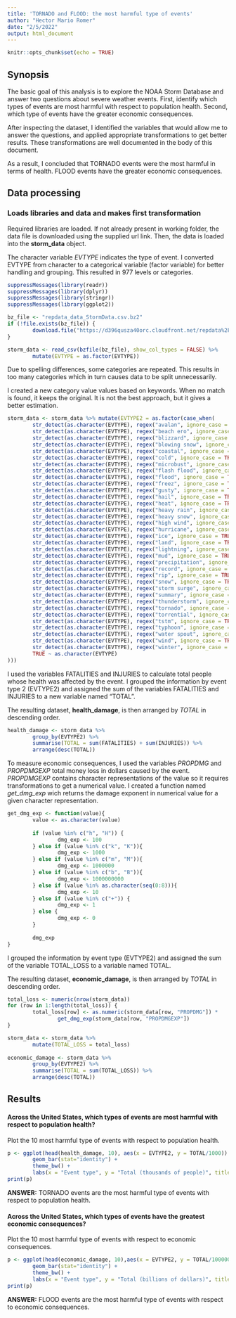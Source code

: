 ```yaml
---
title: 'TORNADO and FLOOD: the most harmful type of events'
author: "Hector Mario Romer"
date: "2/5/2022"
output: html_document
---
```


```r
knitr::opts_chunk$set(echo = TRUE)
```
## Synopsis
The basic goal of this analysis is to explore the NOAA Storm Database and answer two questions about severe weather events. First, identify which types of events are most harmful with respect to population health. Second, which type of events have the greater economic consequences. 

After inspecting the dataset, I identified the variables that would allow me to answer the questions, and applied appropriate transformations to get better results. These transformations are well documented in the body of this document. 

As a result, I concluded that TORNADO events were the most harmful in terms of health. FLOOD events have the greater economic consequences. 


## Data processing


### Loads libraries and data and makes first transformation
Required libraries are loaded. If not already present in working folder, the data file is downloaded using the supplied url link. Then, the data is loaded into the **storm_data** object.  

The character variable *EVTYPE* indicates the type of event. I converted EVTYPE from character to a categorical variable (factor variable) for better handling and grouping. This resulted in 977 levels or categories.

```r
suppressMessages(library(readr))
suppressMessages(library(dplyr))
suppressMessages(library(stringr))
suppressMessages(library(ggplot2))

bz_file <- "repdata_data_StormData.csv.bz2"
if (!file.exists(bz_file)) {
        download.file("https://d396qusza40orc.cloudfront.net/repdata%2Fdata%2FStormData.csv.bz2", bz_file)
}

storm_data <- read_csv(bzfile(bz_file), show_col_types = FALSE) %>%
        mutate(EVTYPE = as.factor(EVTYPE))
```

Due to spelling differences, some categories are repeated. This results in too many categories which in turn causes data to be split unnecessarily. 

I created a new category value values based on keywords. When no match is found, it keeps the original. It is not the best approach, but it gives a better estimation.

```r
storm_data <- storm_data %>% mutate(EVTYPE2 = as.factor(case_when(
        str_detect(as.character(EVTYPE), regex("avalan", ignore_case = TRUE)) ~ "AVALANCHE",
        str_detect(as.character(EVTYPE), regex("beach ero", ignore_case = TRUE)) ~ "COASTAL FLOOD",
        str_detect(as.character(EVTYPE), regex("blizzard", ignore_case = TRUE)) ~ "BLIZZARD",
        str_detect(as.character(EVTYPE), regex("blowing snow", ignore_case = TRUE)) ~ "SNOW",
        str_detect(as.character(EVTYPE), regex("coastal", ignore_case = TRUE)) ~ "COASTAL FLOOD",
        str_detect(as.character(EVTYPE), regex("cold", ignore_case = TRUE)) ~ "COLD",
        str_detect(as.character(EVTYPE), regex("microbust", ignore_case = TRUE)) ~ "MICROBURST",
        str_detect(as.character(EVTYPE), regex("flash flood", ignore_case = TRUE)) ~ "FLOOD",
        str_detect(as.character(EVTYPE), regex("flood", ignore_case = TRUE)) ~ "FLOOD",
        str_detect(as.character(EVTYPE), regex("freez", ignore_case = TRUE)) ~ "FREEZING",
        str_detect(as.character(EVTYPE), regex("gusty", ignore_case = TRUE)) ~ "WIND",
        str_detect(as.character(EVTYPE), regex("hail", ignore_case = TRUE)) ~ "HAIL",
        str_detect(as.character(EVTYPE), regex("heat", ignore_case = TRUE)) ~ "HEAT",
        str_detect(as.character(EVTYPE), regex("heavy rain", ignore_case = TRUE)) ~ "RAIN",
        str_detect(as.character(EVTYPE), regex("heavy snow", ignore_case = TRUE)) ~ "SNOW",
        str_detect(as.character(EVTYPE), regex("high wind", ignore_case = TRUE)) ~ "WIND",
        str_detect(as.character(EVTYPE), regex("hurricane", ignore_case = TRUE)) ~ "HURRICANE",
        str_detect(as.character(EVTYPE), regex("ice", ignore_case = TRUE)) ~ "ICE",
        str_detect(as.character(EVTYPE), regex("land", ignore_case = TRUE)) ~ "LANDSLIDE",
        str_detect(as.character(EVTYPE), regex("lightning", ignore_case = TRUE)) ~ "LIGHTNING",
        str_detect(as.character(EVTYPE), regex("mud", ignore_case = TRUE)) ~ "MUDSLIDE",
        str_detect(as.character(EVTYPE), regex("precipitation", ignore_case = TRUE)) ~ "RAIN",
        str_detect(as.character(EVTYPE), regex("record", ignore_case = TRUE)) ~ "RECORD",
        str_detect(as.character(EVTYPE), regex("rip", ignore_case = TRUE)) ~ "RIP CURRENT",
        str_detect(as.character(EVTYPE), regex("snow", ignore_case = TRUE)) ~ "SNOW",
        str_detect(as.character(EVTYPE), regex("storm surge", ignore_case = TRUE)) ~ "STORM SURGE",
        str_detect(as.character(EVTYPE), regex("summary", ignore_case = TRUE)) ~ "SUMMARY",
        str_detect(as.character(EVTYPE), regex("thunderstorm", ignore_case = TRUE)) ~ "THUNDERSTORM",
        str_detect(as.character(EVTYPE), regex("tornado", ignore_case = TRUE)) ~ "TORNADO",
        str_detect(as.character(EVTYPE), regex("torrential", ignore_case = TRUE)) ~ "RAIN",
        str_detect(as.character(EVTYPE), regex("tstm", ignore_case = TRUE)) ~ "THUNDERSTORM",
        str_detect(as.character(EVTYPE), regex("typhoon", ignore_case = TRUE)) ~ "HURRICANE",
        str_detect(as.character(EVTYPE), regex("water spout", ignore_case = TRUE)) ~ "WATERSPOUT",
        str_detect(as.character(EVTYPE), regex("wind", ignore_case = TRUE)) ~ "WIND",
        str_detect(as.character(EVTYPE), regex("winter", ignore_case = TRUE)) ~ "WINTER",
        TRUE ~ as.character(EVTYPE)
)))

```

I used the variables FATALITIES and INJURIES to calculate total people whose health was affected by the event. I grouped the information by event type 2 (EVTYPE2) and assigned the sum of the variables FATALITIES and INJURIES to a new variable named "TOTAL". 

The resulting dataset, **health_damage**, is then arranged by *TOTAL* in descending order. 

```r
health_damage <- storm_data %>% 
        group_by(EVTYPE2) %>% 
        summarise(TOTAL = sum(FATALITIES) + sum(INJURIES)) %>%
        arrange(desc(TOTAL))
```


To measure economic consequences, I used the variables *PROPDMG* and *PROPDMGEXP* total money loss in dollars caused by the event. *PROPDMGEXP* contains character representations of the value so it requires transformations to get a numerical value. I created a function named *get_dmg_exp* wich returns the damage exponent in numerical value for a given character representation. 

```r
get_dmg_exp <- function(value){
        value <- as.character(value)
        
        if (value %in% c("h", "H")) {
                dmg_exp <- 100        
        } else if (value %in% c("k", "K")){
                dmg_exp <- 1000
        } else if (value %in% c("m", "M")){
                dmg_exp <- 1000000
        } else if (value %in% c("b", "B")){
                dmg_exp <- 1000000000
        } else if (value %in% as.character(seq(0:8))){
                dmg_exp <- 10
        } else if (value %in% c("+")) {
                dmg_exp <- 1
        } else {
                dmg_exp <- 0
        }  
        
        dmg_exp
}

```

I grouped the information by event type (EVTYPE2) and assigned the sum of the variable TOTAL_LOSS to a variable named TOTAL. 

The resulting dataset, **economic_damage**, is then arranged by *TOTAL* in descending order. 

```r

total_loss <- numeric(nrow(storm_data))
for (row in 1:length(total_loss)) {
        total_loss[row] <- as.numeric(storm_data[row, "PROPDMG"]) * 
                get_dmg_exp(storm_data[row, "PROPDMGEXP"])
}

storm_data <- storm_data %>% 
        mutate(TOTAL_LOSS = total_loss)
        
economic_damage <- storm_data %>% 
        group_by(EVTYPE2) %>% 
        summarise(TOTAL = sum(TOTAL_LOSS)) %>%
        arrange(desc(TOTAL))
```


## Results

#### Across the United States, which types of events are most harmful with respect to population health?

Plot the 10 most harmful type of events with respect to population health.

```r
p <- ggplot(head(health_damage, 10), aes(x = EVTYPE2, y = TOTAL/1000)) +
        geom_bar(stat="identity") +
        theme_bw() +
        labs(x = "Event type", y = "Total (thousands of people)", title = "10 most harmful type of events with respect to population health")
print(p)
```

**ANSWER:** TORNADO events are the most harmful type of events with respect to population health.

#### Across the United States, which types of events have the greatest economic consequences?

Plot the 10 most harmful type of events with respect to economic consequences.

```r
p <- ggplot(head(economic_damage, 10),aes(x = EVTYPE2, y = TOTAL/1000000000)) +
        geom_bar(stat="identity") +
        theme_bw() +
        labs(x = "Event type", y = "Total (billions of dollars)", title = "10 most harmful type of events with respect to economic consequences.")
print(p)
```

**ANSWER:** FLOOD events are the most harmful type of events with respect to economic consequences.